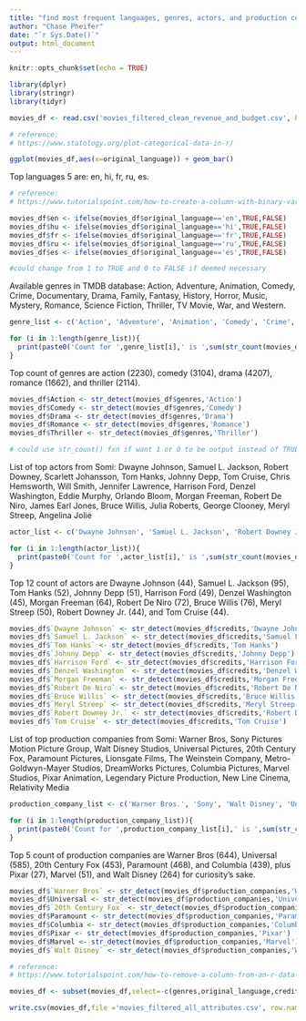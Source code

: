 ---
title: "find most frequent languages, genres, actors, and production companies and add binary columns"
author: "Chase Pheifer"
date: "`r Sys.Date()`"
output: html_document
---

```{r setup, include=FALSE}
knitr::opts_chunk$set(echo = TRUE)

library(dplyr)
library(stringr)
library(tidyr)
```

```{r load data}
movies_df <- read.csv('movies_filtered_clean_revenue_and_budget.csv', header=TRUE)
```

```{r find top 5 frequent languages}
# reference:
# https://www.statology.org/plot-categorical-data-in-r/

ggplot(movies_df,aes(x=original_language)) + geom_bar()
```

Top languages 5 are: en, hi, fr, ru, es.
```{r add binary column to data set for each language}
# reference:
# https://www.tutorialspoint.com/how-to-create-a-column-with-binary-variable-based-on-a-condition-of-other-variable-in-an-r-data-frame

movies_df$en <- ifelse(movies_df$original_language=='en',TRUE,FALSE)
movies_df$hu <- ifelse(movies_df$original_language=='hi',TRUE,FALSE)
movies_df$fr <- ifelse(movies_df$original_language=='fr',TRUE,FALSE)
movies_df$ru <- ifelse(movies_df$original_language=='ru',TRUE,FALSE)
movies_df$es <- ifelse(movies_df$original_language=='es',TRUE,FALSE)

#could change from 1 to TRUE and 0 to FALSE if deemed necessary
```
 
Available genres in TMDB database: Action, Adventure, Animation, Comedy, Crime, Documentary, Drama, Family, Fantasy, History, Horror, Music, Mystery, Romance, Science Fiction, Thriller, TV Movie, War, and Western.
```{r find top 5 appearing genres}
genre_list <- c('Action', 'Adventure', 'Animation', 'Comedy', 'Crime', 'Documentary', 'Drama', 'Family', 'Fantasy', 'History', 'Horror', 'Music', 'Mystery', 'Romance', 'Science Fiction', 'Thriller', 'TV Movie', 'War', 'Western')

for (i in 1:length(genre_list)){
  print(paste0('Count for ',genre_list[i],' is ',sum(str_count(movies_df$genres,genre_list[i]))))
}
```
Top count of genres are action (2230), comedy (3104), drama (4207), romance (1662), and thriller (2114). 
```{r add binary column to data set for each genre}
movies_df$Action <- str_detect(movies_df$genres,'Action')
movies_df$Comedy <- str_detect(movies_df$genres,'Comedy')
movies_df$Drama <- str_detect(movies_df$genres,'Drama')
movies_df$Romance <- str_detect(movies_df$genres,'Romance')
movies_df$Thriller <- str_detect(movies_df$genres,'Thriller')

# could use str_count() fxn if want 1 or 0 to be output instead of TRUE or FALSE
```

List of top actors from Somi: Dwayne Johnson, Samuel L. Jackson, Robert Downey, Scarlett Johansson, Tom Hanks, Johnny Depp, Tom Cruise, Chris Hemsworth, Will Smith, Jennifer Lawrence, Harrison Ford, Denzel Washington, Eddie Murphy, Orlando Bloom, Morgan Freeman, Robert De Niro, James Earl Jones, Bruce Willis, Julia Roberts, George Clooney, Meryl Streep, Angelina Jolie
```{r find top 5 appearing actors from Somi's list}
actor_list <- c('Dwayne Johnson', 'Samuel L. Jackson', 'Robert Downey Jr.', 'Scarlett Johansson', 'Tom Hanks', 'Johnny Depp', 'Tom Cruise', 'Chris Hemsworth', 'Will Smith', 'Jennifer Lawrence', 'Harrison Ford', 'Denzel Washington', 'Eddie Murphy', 'Orlando Bloom', 'Morgan Freeman', 'Robert De Niro', 'James Earl Jones', 'Bruce Willis', 'Julia Roberts', 'George Clooney', 'Meryl Streep', 'Angelina Jolie')

for (i in 1:length(actor_list)){
  print(paste0('Count for ',actor_list[i],' is ',sum(str_count(movies_df$credits,actor_list[i]))))
}
```
Top 12 count of actors are Dwayne Johnson (44), Samuel L. Jackson (95), Tom Hanks (52), Johnny Depp (51), Harrison Ford (49), Denzel Washington (45), Morgan Freeman (64), Robert De Niro (72), Bruce Willis (76), Meryl Streep (50), Robert Downey Jr. (44), and Tom Cruise (44).
```{r add binary column to data set for each genre}
movies_df$`Dwayne Johnson` <- str_detect(movies_df$credits,'Dwayne Johnson')
movies_df$`Samuel L. Jackson` <- str_detect(movies_df$credits,'Samuel L. Jackson')
movies_df$`Tom Hanks` <- str_detect(movies_df$credits,'Tom Hanks')
movies_df$`Johnny Depp` <- str_detect(movies_df$credits,'Johnny Depp')
movies_df$`Harrison Ford` <- str_detect(movies_df$credits,'Harrison Ford')
movies_df$`Denzel Washington` <- str_detect(movies_df$credits,'Denzel Washington')
movies_df$`Morgan Freeman` <- str_detect(movies_df$credits,'Morgan Freeman')
movies_df$`Robert De Niro` <- str_detect(movies_df$credits,'Robert De Niro')
movies_df$`Bruce Willis` <- str_detect(movies_df$credits,'Bruce Willis')
movies_df$`Meryl Streep` <- str_detect(movies_df$credits,'Meryl Streep')
movies_df$`Robert Downey Jr.` <- str_detect(movies_df$credits,'Robert Downey Jr.')
movies_df$`Tom Cruise` <- str_detect(movies_df$credits,'Tom Cruise')
```

List of top production companies from Somi: Warner Bros, Sony Pictures Motion Picture Group, Walt Disney Studios, Universal Pictures, 20th Century Fox, Paramount Pictures, Lionsgate Films, The Weinstein Company, Metro-Goldwyn-Mayer Studios, DreamWorks Pictures, Columbia Pictures, Marvel Studios, Pixar Animation, Legendary Picture Production, New Line Cinema, Relativity Media
```{r find top 5 appearing production companies from Somi's list}
production_company_list <- c('Warner Bros.', 'Sony', 'Walt Disney', 'Universal', '20th Century Fox', 'Paramount', 'Lionsgate', 'The Weinstein Company', 'Metro-Goldwyn-Mayer', 'DreamWorks', 'Columbia', 'Marvel', 'Pixar', 'Legendary Pictures', 'New Line Cinema', 'Relativity Media')

for (i in 1:length(production_company_list)){
  print(paste0('Count for ',production_company_list[i],' is ',sum(str_count(movies_df$production_companies,production_company_list[i]))))
}
```
Top 5 count of production companies are Warner Bros (644), Universal (585), 20th Century Fox (453), Paramount (468), and Columbia (439), plus Pixar (27), Marvel (51), and Walt Disney (264) for curiosity's sake. 
```{r add binary column to data set for each genre}
movies_df$`Warner Bros` <- str_detect(movies_df$production_companies,'Warner Bros')
movies_df$Universal <- str_detect(movies_df$production_companies,'Universal')
movies_df$`20th Century Fox` <- str_detect(movies_df$production_companies,'20th Century Fox')
movies_df$Paramount <- str_detect(movies_df$production_companies,'Paramount')
movies_df$Columbia <- str_detect(movies_df$production_companies,'Columbia')
movies_df$Pixar <- str_detect(movies_df$production_companies,'Pixar')
movies_df$Marvel <- str_detect(movies_df$production_companies,'Marvel')
movies_df$`Walt Disney` <- str_detect(movies_df$production_companies,'Walt Disney')
```

```{r remove unnecessary columns}
# reference:
# https://www.tutorialspoint.com/how-to-remove-a-column-from-an-r-data-frame

movies_df <- subset(movies_df,select=-c(genres,original_language,credits,production_companies,title,release_year))
```

```{r save file}
write.csv(movies_df,file ='movies_filtered_all_attributes.csv', row.names = FALSE)
```


